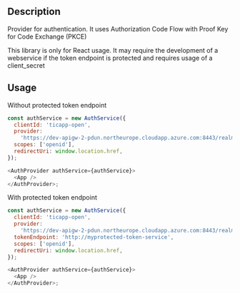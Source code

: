 
<h2>Description</h2>

<p>
  Provider for authentication. It uses Authorization Code Flow with Proof Key
  for Code Exchange (PKCE)
</p>

<p>
  This library is only for React usage. It may require the development of a
  webservice if the token endpoint is protected and requires usage of a
  client_secret
</p>

<h2>Usage</h2>

<p>Without protected token endpoint</p>

```js
const authService = new AuthService({
  clientId: 'ticapp-open',
  provider:
    'https://dev-apigw-2-pdun.northeurope.cloudapp.azure.com:8443/realms/fa',
  scopes: ['openid'],
  redirectUri: window.location.href,
});

<AuthProvider authService={authService}>
  <App />
</AuthProvider>;
```

<p>With protected token endpoint</p>

```js
const authService = new AuthService({
  clientId: 'ticapp-open',
  provider:
    'https://dev-apigw-2-pdun.northeurope.cloudapp.azure.com:8443/realms/fa',
  tokenEndpoint: 'http://myprotected-token-service',
  scopes: ['openid'],
  redirectUri: window.location.href,
});

<AuthProvider authService={authService}>
  <App />
</AuthProvider>;
```
